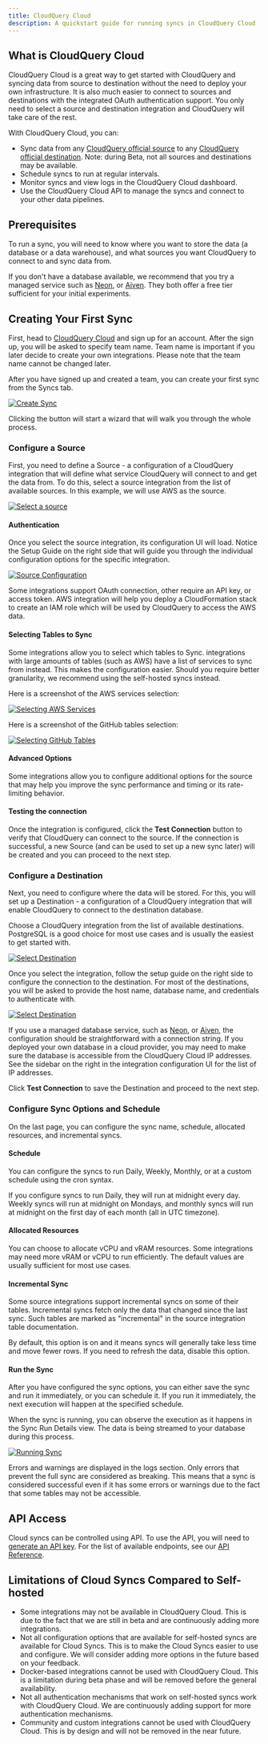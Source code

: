 ```yaml
---
title: CloudQuery Cloud
description: A quickstart guide for running syncs in CloudQuery Cloud
---
```


## What is CloudQuery Cloud

CloudQuery Cloud is a great way to get started with CloudQuery and syncing data from source to destination without the need to deploy your own infrastructure. It is also much easier to connect to sources and destinations with the integrated OAuth authentication support. You only need to select a source and destination integration and CloudQuery will take care of the rest.

With CloudQuery Cloud, you can:

- Sync data from any [CloudQuery official source](https://hub.cloudquery.io/plugins/source?authors=official) to any [CloudQuery official destination](https://hub.cloudquery.io/plugins/destination?authors=official). Note: during Beta, not all sources and destinations may be available.
- Schedule syncs to run at regular intervals.
- Monitor syncs and view logs in the CloudQuery Cloud dashboard.
- Use the CloudQuery Cloud API to manage the syncs and connect to your other data pipelines.

## Prerequisites

To run a sync, you will need to know where you want to store the data (a database or a data warehouse), and what sources you want CloudQuery to connect to and sync data from.

If you don't have a database available, we recommend that you try a managed service such as [Neon](https://neon.tech/), or [Aiven](https://aiven.io/free-mysql-database). They both offer a free tier sufficient for your initial experiments.

## Creating Your First Sync

First, head to [CloudQuery Cloud](https://cloud.cloudquery.io) and sign up for an account. After the sign up, you will be asked to specify team name. Team name is important if you later decide to create your own integrations. Please note that the team name cannot be changed later.

After you have signed up and created a team, you can create your first sync from the Syncs tab.

[![Create Sync](/images/docs/quickstart/empty-syncs.png)](/images/docs/quickstart/empty-syncs.png)

Clicking the button will start a wizard that will walk you through the whole process.

### Configure a Source

First, you need to define a Source - a configuration of a CloudQuery integration that will define what service CloudQuery will connect to and get the data from.
To do this, select a source integration from the list of available sources. In this example, we will use AWS as the source.

[![Select a source](/images/docs/quickstart/source-1.png)](/images/docs/quickstart/source-1.png)

#### Authentication

Once you select the source integration, its configuration UI will load. Notice the Setup Guide on the right side that will guide you through the individual configuration options for the specific integration.

[![Source Configuration](/images/docs/quickstart/source-2.png)](/images/docs/quickstart/source-2.png)

Some integrations support OAuth connection, other require an API key, or access token. AWS integration will help you deploy a CloudFormation stack to create an IAM role which will be used by CloudQuery to access the AWS data.

#### Selecting Tables to Sync

Some integrations allow you to select which tables to Sync. integrations with large amounts of tables (such as AWS) have a list of services to sync from instead. This makes the configuration easier. Should you require better granularity, we recommend using the self-hosted syncs instead.

Here is a screenshot of the AWS services selection:

[![Selecting AWS Services](/images/docs/quickstart/source-3.png)](/images/docs/quickstart/source-3.png)

Here is a screenshot of the GitHub tables selection:

[![Selecting GitHub Tables](/images/docs/quickstart/source-4.png)](/images/docs/quickstart/source-4.png)

#### Advanced Options

Some integrations allow you to configure additional options for the source that may help you improve the sync performance and timing or its rate-limiting behavior.

#### Testing the connection

Once the integration is configured, click the **Test Connection** button to verify that CloudQuery can connect to the source. If the connection is successful, a new Source (and can be used to set up a new sync later) will be created and you can proceed to the next step.

### Configure a Destination

Next, you need to configure where the data will be stored. For this, you will set up a Destination - a configuration of a CloudQuery integration that will enable CloudQuery to connect to the destination database.

Choose a CloudQuery integration from the list of available destinations. PostgreSQL is a good choice for most use cases and is usually the easiest to get started with.

[![Select Destination](/images/docs/quickstart/destination-1.png)](/images/docs/quickstart/destination-1.png)

Once you select the integration, follow the setup guide on the right side to configure the connection to the destination. For most of the destinations, you will be asked to provide the host name, database name, and credentials to authenticate with.

[![Select Destination](/images/docs/quickstart/destination-2.png)](/images/docs/quickstart/destination-2.png)

If you use a managed database service, such as [Neon](https://neon.tech/), or [Aiven](https://aiven.io/free-mysql-database), the configuration should be straightforward with a connection string. If you deployed your own database in a cloud provider, you may need to make sure the database is accessible from the CloudQuery Cloud IP addresses. See the sidebar on the right in the integration configuration UI for the list of IP addresses.

Click **Test Connection** to save the Destination and proceed to the next step.

### Configure Sync Options and Schedule

On the last page, you can configure the sync name, schedule, allocated resources, and incremental syncs.

#### Schedule

You can configure the syncs to run Daily, Weekly, Monthly, or at a custom schedule using the cron syntax.

If you configure syncs to run Daily, they will run at midnight every day. Weekly syncs will run at midnight on Mondays, and monthly syncs will run at midnight on the first day of each month (all in UTC timezone).

#### Allocated Resources

You can choose to allocate vCPU and vRAM resources. Some integrations may need more vRAM or vCPU to run efficiently. The default values are usually sufficient for most use cases.

#### Incremental Sync

Some source integrations support incremental syncs on some of their tables. Incremental syncs fetch only the data that changed since the last sync. Such tables are marked as "incremental" in the source integration table documentation.

By default, this option is on and it means syncs will generally take less time and move fewer rows. If you need to refresh the data, disable this option.

#### Run the Sync

After you have configured the sync options, you can either save the sync and run it immediately, or you can schedule it. If you run it immediately, the next execution will happen at the specified schedule.

When the sync is running, you can observe the execution as it happens in the Sync Run Details view. The data is being streamed to your database during this process.

[![Running Sync](/images/docs/quickstart/running.png)](/images/docs/quickstart/running.png)

Errors and warnings are displayed in the logs section. Only errors that prevent the full sync are considered as breaking. This means that a sync is considered successful even if it has some errors or warnings due to the fact that some tables may not be accessible.

## API Access

Cloud syncs can be controlled using API. To use the API, you will need to [generate an API key](/docs/deployment/generate-api-key). For the list of available endpoints, see our [API Reference](https://api-docs.cloudquery.io/#tag/syncs).

## Limitations of Cloud Syncs Compared to Self-hosted

- Some integrations may not be available in CloudQuery Cloud. This is due to the fact that we are still in beta and are continuously adding more integrations.
- Not all configuration options that are available for self-hosted syncs are available for Cloud Syncs. This is to make the Cloud Syncs easier to use and configure. We will consider adding more options in the future based on your feedback.
- Docker-based integrations cannot be used with CloudQuery Cloud. This is a limitation during beta phase and will be removed before the general availability.
- Not all authentication mechanisms that work on self-hosted syncs work with CloudQuery Cloud. We are continuously adding support for more authentication mechanisms.
- Community and custom integrations cannot be used with CloudQuery Cloud. This is by design and will not be removed in the near future.
